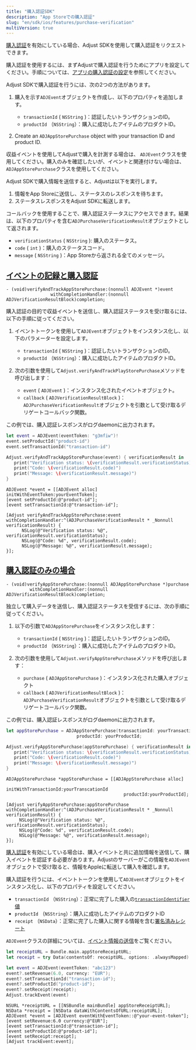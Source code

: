 ```yaml
---
title: "購入認証SDK"
description: "App Storeでの購入認証"
slug: "en/sdk/ios/features/purchase-verification"
multiVersion: true
---
```

<sdkversion version="v5"> 

[購入認証](https://help.adjust.com/en/article/purchase-verification)を有効にしている場合、Adjust SDKを使用して購入認証をリクエストできます。
<callout type="important"> 

購入認証を使用するには、まずAdjustで購入認証を行うためにアプリを設定してください。手順については、[アプリの購入認証の設定](https://help.adjust.com/en/article/set-up-purchase-verification-for-your-app)を参照してください。
</Callout> 

Adjust SDKで購入認証を行うには、次の2つの方法があります。

1. 購入を示す`ADJEvent`オブジェクトを作成し、以下のプロパティを追加します。 
   * `transactionId` \( `NSString` \)：認証したいトランザクションのID。
   * `productId` （`NSString`）：購入に成功したアイテムのプロダクトID。

2. Create an `ADJAppStorePurchase` object with your transaction ID and product ID.

<callout type="tip"> 

収益イベントを使用してAdjustで購入を計測する場合は、 `ADJEvent`クラスを使用してください。購入のみを確認したいが、イベントと関連付けない場合は、 `ADJAppStorePurchase`クラスを使用してください。
</Callout> 

Adjust SDKで購入情報を送信すると、Adjustは以下を実行します。

1. 情報をApp Storeに送信し、ステータスのレスポンスを待ちます。
2. ステータスレスポンスをAdjust SDKに転送します。

コールバックを使用することで、購入認証ステータスにアクセスできます。結果は、以下のプロパティを含む`ADJPurchaseVerificationResult`オブジェクトとして返されます。

* `verificationStatus` \( `NSString` \): 購入のステータス。
* `code` \( `int` \)：購入のステータスコード。
* `message` \( `NSString` \)：App Storeから返される全てのメッセージ。

[イベントの記録と購入認証](record-event-and-verify-purchase)
------------------------------------------------

<codeblock title="メソッドシグネチャー"> 

```objc
- (void)verifyAndTrackAppStorePurchase:(nonnull ADJEvent *)event
                 withCompletionHandler:(nonnull ADJVerificationResultBlock)completion;
```

</CodeBlock> 

購入認証の目的で収益イベントを送信し、購入認証ステータスを受け取るには、以下の手順に従ってください。

1. イベントトークンを使用して`ADJEvent`オブジェクトをインスタンス化し、以下のパラメーターを設定します。 
   * `transactionId` \( `NSString` \)：認証したいトランザクションのID。
   * `productId` （`NSString`）：購入に成功したアイテムのプロダクトID。

2. 次の引数を使用して`Adjust.verifyAndTrackPlayStorePurchase`メソッドを呼び出します： 
   * `event` \( `ADJEvent` \)：インスタンス化されたイベントオブジェクト。
   * `callback` \( `ADJVerificationResultBlock` \)： `ADJPurchaseVerificationResult`オブジェクトを引数として受け取るデリゲートコールバック関数。

この例では、購入認証レスポンスがログdaemonに出力されます。
<tabs> <tab title="Swift" sync="swift"> 

```swift
let event = ADJEvent(eventToken: "g3mfiw")!
event.setProductId("product-id")
event.setTransactionId("transaction-id")

Adjust.verifyAndTrackAppStorePurchase(event) { verificationResult in
   print("Verification status: \(verificationResult.verificationStatus)")
   print("Code: \(verificationResult.code)")
   print("Message: \(verificationResult.message)")
}
```

</Tab> <tab title="Objective-C" sync="objc"> 

```objc
ADJEvent *event = [[ADJEvent alloc] initWithEventToken:yourEventToken];
[event setProductId:@"product-id"];
[event setTransactionId:@"transaction-id"];

[Adjust verifyAndTrackAppStorePurchase:event withCompletionHandler:^(ADJPurchaseVerificationResult * _Nonnull verificationResult) {
      NSLog(@"Verification status: %@", verificationResult.verificationStatus);
      NSLog(@"Code: %d", verificationResult.code);
      NSLog(@"Message: %@", verificationResult.message);
}];
```

</Tab> </Tabs> 

[購入認証のみの場合](only-verify-purchase)
---------------------------------

<codeblock title="メソッドシグネチャー"> 

```objc
- (void)verifyAppStorePurchase:(nonnull ADJAppStorePurchase *)purchase
         withCompletionHandler:(nonnull ADJVerificationResultBlock)completion;
```

</CodeBlock> 

独立して購入データを送信し、購入認証ステータスを受信するには、次の手順に従ってください。

1. 以下の引数で`ADJAppStorePurchase`をインスタンス化します： 
   * `transactionId` \( `NSString` \)：認証したいトランザクションのID。
   * `productId` （`NSString`）：購入に成功したアイテムのプロダクトID。

2. 次の引数を使用して`Adjust.verifyAppStorePurchase`メソッドを呼び出します： 
   * `purchase` \( `ADJAppStorePurchase` \)：インスタンス化された購入オブジェクト
   * `callback` \( `ADJVerificationResultBlock` \)： `ADJPurchaseVerificationResult`オブジェクトを引数として受け取るデリゲートコールバック関数。

この例では、購入認証レスポンスがログdaemonに出力されます。
<tabs> <tab title="Swift" sync="swift"> 

```swift
let appStorePurchase = ADJAppStorePurchase(transactionId: yourTransactionId,
                           productId: yourProductId;

Adjust.verifyAppStorePurchase(appStorePurchase) { verificationResult in
   print("Verification status: \(verificationResult.verificationStatus)")
   print("Code: \(verificationResult.code)")
   print("Message: \(verificationResult.message)")
}
```

</Tab> <tab title="Objective-C" sync="objc"> 

```objc
ADJAppStorePurchase *appStorePurchase = [[ADJAppStorePurchase alloc]
                                             initWithTransactionId:yourTranscationId
                                             productId:yourProductId];

[Adjust verifyAppStorePurchase:appStorePurchase withCompletionHandler:^(ADJPurchaseVerificationResult * _Nonnull verificationResult) {
     NSLog(@"Verification status: %@", verificationResult.verificationStatus);
     NSLog(@"Code: %d", verificationResult.code);
     NSLog(@"Message: %@", verificationResult.message);
}];
```

</Tab> </Tabs> </SdkVersion> <sdkversion version="v4"> 

[購入認証](https://help.adjust.com/en/article/purchase-verification)を有効にしている場合は、購入イベントと共に追加情報を送信して、購入イベントを認証する必要があります。Adjustのサーバーがこの情報を`ADJEvent`オブジェクトで受け取ると、情報をAppleに転送して購入を確認します。

購入認証を行うには、イベントトークンを使用して`ADJEvent`オブジェクトをインスタンス化し、以下のプロパティを設定してください。

* `transactionId` （`NSString`）：正常に完了した購入の[`transactionIdentifier`値](https://developer.apple.com/documentation/storekit/skpaymenttransaction/1411288-transactionidentifier)
* `productId` （`NSString`）：購入に成功したアイテムのプロダクトID
* `receipt` （`NSData`）：正常に完了した購入に関する情報を含む[署名済みレシート](https://developer.apple.com/documentation/foundation/bundle/1407276-appstorereceipturl)

<callout type="seealso"> 

`ADJEvent`クラスの詳細については、[イベント情報の送信](/en/sdk/ios/features/events)をご覧ください。
</Callout> <tabs> <tab title="Swift" sync="swift"> 

```swift
let receiptURL = Bundle.main.appStoreReceiptURL;
let receipt = try Data(contentsOf: receiptURL, options: .alwaysMapped)

let event = ADJEvent(eventToken: "abc123")
event?.setRevenue(6.0, currency: "EUR");
event?.setTransactionId("transaction-id");
event?.setProductId("product-id");
event?.setReceipt(receipt);
Adjust.trackEvent(event)
```

</Tab> <tab title="Objective-C" sync="objc"> 

```objc
NSURL *receiptURL = [[NSBundle mainBundle] appStoreReceiptURL];
NSData *receipt = [NSData dataWithContentsOfURL:receiptURL];
ADJEvent *event = [ADJEvent eventWithEventToken::@"your-event-token"];
[event setRevenue:6.0 currency:@"EUR"];
[event setTransactionId:@"transaction-id"];
[event setProductId:@"product-id"];
[event setReceipt:receipt];
[Adjust trackEvent:event];
```

</Tab> </Tabs> </SdkVersion>

